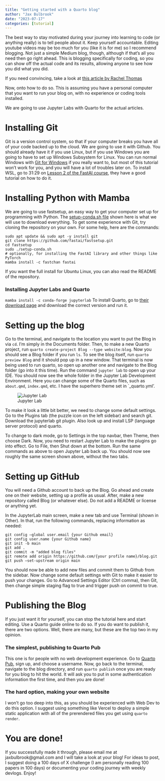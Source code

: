 ```yaml
---
title: "Getting started with a Quarto blog"
author: "Jax Bulbrook"
date: "2023-07-17"
categories: [tutorial]
---
```


The best way to stay motivated during your journey into learning to code (or anything really) is to tell people about it. Keep yourself accountable. Editing youtube videos may be too much for you (like it is for me) so I recommend blogging. Not just a simple Medium blog, though, although if that's all you need then go right ahead. This is blogging specifically for coding, so you can show off the actual code and its results, allowing anyone to see how you did what you did.

If you need convincing, take a look at [this article by Rachel Thomas](https://medium.com/@racheltho/why-you-yes-you-should-blog-7d2544ac1045)

Now, onto how to do so. This is assuming you have a personal computer that you want to run your blog on, with no experience or coding tools installed. 

We are going to use Jupyter Labs with Quarto for the actual articles.

# Installing Git
Git is a version control system, so that if your computer breaks you have all of your code backed up to the cloud. We are going to use it with Github. You should already have it if you use Linux, but if you use Windows you are going to have to set up Windows Subsystem for Linux. You can run normal Windows with [Git for Windows](https://gitforwindows.org/) if you really want to, but most of this tutorial won't work for you, and you will have a lot of troubles later on. To install WSL, go to 31:29 on [Lesson 2 of the FastAI course](https://course.fast.ai/Lessons/lesson2.html), they have a good tutorial on how to do it.

# Installing Python with Mamba
We are going to use fastsetup, an easy way to get your computer set up for programming with Python. The [setup-conda.sh file](https://github.com/fastai/fastsetup/blob/master/setup-conda.sh) shown here is what we will use to download everything. To get some experience with Git, try cloning the repository on your own. For some help, here are the commands: 
```
sudo apt update && sudo apt -y install git
git clone https://github.com/fastai/fastsetup.git
cd fastsetup
sudo ./setup-conda.sh
# optionally, for installing the FastAI library and other things like PyTorch
mamba install -c fastchan fastai
```
If you want the full install for Ubuntu Linux, you can also read the README of the repository.

### Installing Jupyter Labs and Quarto
`mamba install -c conda-forge jupyterlab`
To install Quarto, go to [their download page](https://quarto.org/docs/get-started/) and download the correct version and run it.

# Setting up the blog
Go to the terminal, and navigate to the location you want to put the Blog in via `cd`. I'm simply in the Documents folder. Then, to make a new Quarto project, run `quarto create-project Blog --type website:blog`. Now you should see a Blog folder if you run `ls`.
To see the blog itself, run `quarto preview Blog` and it should pop up in a new window.
That terminal is now being used to run quarto, so open up another one and navigate to the Blog folder (go into it this time). Run the command `jupyter lab` to open up your IDE. You should now see the whole folder in the Jupyter Lab Development Environment. Here you can change some of the Quarto files, such as `about.qmd`, `index.qmd`, etc. I have the superhero theme set in `_quarto.yml'.

![Jupyter Lab](jupyter.jpg)

To make it look a little bit better, we need to change some default settings. Go to the Plugins tab (the puzzle icon on the left sidebar) and search git. Download the jupyterlab git plugin. Also look up and install LSP (language server protocol) and quarto. 

To change to dark mode, go to Settings in the top navbar, then Theme, then choose Dark. Now, you need to restart Jupyter Lab to make the plugins go into effect. Go to File, then Shut down at the bottom. Run the same commands as above to open Jupyter Lab back up. You should now see roughly the same screen shown above, without the two tabs.

# Setting up GitHub
You will need a Github account to back up the Blog. Go ahead and create one on their website, setting up a profile as usual. After, make a new repository called Blog (or whatever else). Do not add a README or license or anything yet.

In the JupyterLab main screen, make a new tab and use Terminal (shown in Other). In that, run the following commands, replacing information as needed:
```
git config ‒global user.email {your Github email}
git config user.name {your Github name}
git init -b main
git add .
git commit -m "added blog files"
git remote add origin https://github.com/{your profile name}/blog.git 
git push ‒set-upstream origin main
```
You should now be able to add new files and commit them to Github from the sidebar.
Now change some default settings with Git to make it easier to push your changes. Go to Advanced Settings Editor (Ctrl comma), then Git, then change simple staging flag to true and trigger push on commit to true.

# Publishing the Blog
If you just want it for yourself, you can stop the tutorial here and start editing. Use a Quarto guide online to do so. If you do want to publish it, there are two options. Well, there are many, but these are the top two in my opinion.

### The simplest, publishing to Quarto Pub
This one is for people with no web development experience. Go to [Quarto Pub](https://quartopub.com/), sign up, and choose a username. Now, go back to the terminal, navigate to the blog directory, and run `quarto publish` once you are ready for you blog to hit the world. It will ask you to put in some authentication information the first time, and then you are done!

### The hard option, making your own website
I won't go too deep into this, as you should be experienced with Web Dev to do this option. I suggest using something like Vercel to deploy a simple static application with all of the prerendered files you get using `quarto render`.

# You are done!
If you successfully made it through, please email me at jaxbulbrook@gmail.com and I will take a look at your blog! For ideas to post, I suggest doing a 100 days of X challenge (I am personally reading 100 papers in 100 days) or documenting your coding journey with weekly devlogs. Enjoy!